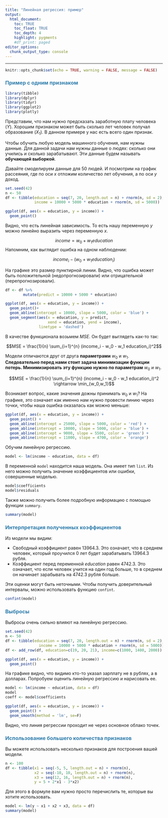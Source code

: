 ```yaml
---
title: "Линейная регрессия: пример"
output: 
  html_document:
    toc: TRUE
    toc_float: TRUE
    toc_depth: 4
    highlight: pygments
    #df_print: paged
editor_options: 
  chunk_output_type: console
---
```

<style>
h1,
h2,
h3,
h4,
h5,
h6  {
  color: #317eac;
}
</style>
---
```r
knitr::opts_chunk$set(echo = TRUE, warning = FALSE, message = FALSE)
```

### Пример с одним признаком

```r
library(tibble)
library(dplyr)
library(tidyr)
library(ggplot2)
library(plotly)
```

Представим, что нам нужно предсказать заработную плату человека ($Y$). Хорошим признаком может быть сколько лет человек получал образование ($X_1$). В данном примере у нас есть всего один признак. 

Чтобы обучить любую модель машинного обучения, нам нужны данные. Для данной задачи нам нужны данные о людях: сколько они учились и сколько зарабатывают. Эти данные будем называть **обучающей выборкой**. 

Давайте смоделируем данные для 50 людей. И посмотрим на график рассеяния, где по оси $x$ отложим количество лет обучения, а по оси $y$ доход.

```r
set.seed(42)
n <- 50
df <- tibble(education = seq(7, 20, length.out = n) + rnorm(n, sd = 2),
             income = 10000 + 5000 * education + rnorm(n, sd = 5000))

ggplot(df, aes(x = education, y = income)) +
  geom_point()
```

Видно, что есть линейная зависимость. То есть нашу переменную $y$ можно линейно выразить через переменную $x$.

$$income = w_0 + w_1 education$$
Напомним, как выглядит ошибка на одном наблюдении:

$$income_i - (w_0 + w_1 education_i)$$

На графике это размер пунктирной линии. Видно, что ошибка может быть положительной (недопрогнозировали) или отрицательной (перепрогнозировали).

```r
df <- df %>%
        mutate(predict = 10000 + 5000 * education)

ggplot(df, aes(x = education, y = income)) +
  geom_point()+
  geom_abline(intercept = 10000, slope = 5000, color = 'blue') +
  geom_segment(aes(x = education, y = predict, 
                   xend = education, yend = income),
               linetype = 'dashed')
```

В качестве функционала возьмем $MSE$. Он будет выглядеть как-то так:

$$MSE = \frac{1}{n} \sum_{i=1}^{n} (income_i - w_0 - w_1 education_i)^2$$

Модели отличаются друг от друга **параметрами** $w_0$ и $w_1$. **Следовательно перед нами стоит задача минимизации функции потерь. Минимизировать эту функцию нужно по параметрам** $w_0$ и $w_1$. 

$$MSE = \frac{1}{n} \sum_{i=1}^{n} (income_i - w_0 - w_1 education_i)^2 \rightarrow \min_{w_0,w_1}$$

Возникает вопрос, какие значения дожны принимать $w_0$ и $w_1$? На графике, это означает как именно нам нужно провести линию через точки, чтобы наша ошибка оказалась как можно меньше:
 
```r
ggplot(df, aes(x = education, y = income)) +
  geom_point() + 
  geom_abline(intercept = 25000, slope = 5000, color = 'red') + 
  geom_abline(intercept = 10000, slope = 5000, color = 'blue') + 
  geom_abline(intercept = 9000, slope = 5500, color = 'green') + 
  geom_abline(intercept = 11000, slope = 4700, color = 'orange') 
```

Обучим линейную регрессию.

```r
model <- lm(income ~ education, data = df)
```

В переменной `model` находится наша модель. Она имеет тип `list`. Из него можно получить значение коэффициентов или ошибки, совершенные моделью.

```r
model$coefficients
model$residuals
```

Также можно получить более подробную информацию с помощью функции `summary`.

```r
summary(model)
```

### Интерпретация полученных коэффициентов

Из модели мы видим: 

* Cвободный коэффициент равен 13964.3. Это означает, что в среднем человек, который проучился 0 лет будет зарабатывать 13964.3 рубля.
* Коэффициент перед переменной *education* равен 4742.3. Это означает, что если человек учится на один год больше, то в среднем он начинает зарабывать на 4742.3 рубля больше.

Эти оценки могут быть неточными. Чтобы получить доверительный интервалы, можно использовать функцию `confint`. 

```r
confint(model)
```

### Выбросы

Выбросы очень сильно влияют на линейную регрессию. 

```r
set.seed(42)
n <- 50
df <- tibble(education = seq(7, 20, length.out = n) + rnorm(n, sd = 2),
               income = 10000 + 5000 * education + rnorm(n, sd = 5000))
df <- add_row(df, education=c(19, 20, 21), income=c(1000, 1400, 2000))
```

```r
ggplot(df, aes(x = education, y = income)) +
  geom_point()
```

На графике видно, что видимо кто-то указал зарплату не в рублях, а в долларах. Попробуем оценить линейную регрессию и нарисовать ее.

```r
model <- lm(income ~ education, data = df)
model
coeff <- model$coefficients
```

```r
ggplot(df, aes(x = education, y = income)) +
  geom_point() +
  geom_smooth(method = 'lm', se=F)
```

Видно, что линия регрессии проходит не через основное облако точек.

### Использование большего количества признаков

Вы можете использовать несколько признаков для построения вашей модели. 

```r
n <- 100
df <- tibble(x1 = seq(-5, 5, length.out = n) + rnorm(n),
             x2 = seq(-10, 10, length.out = n) + rnorm(n),
             x3 = seq(12, 16, length.out = n) + rnorm(n),
             y = 5 + 2*x1 - 3*x2)
```

Для этого в формуле вам нужно просто перечислить те, которые вы хотите использовать.

```r
model <- lm(y ~ x1 + x2 + x3, data = df)
summary(model)
```



